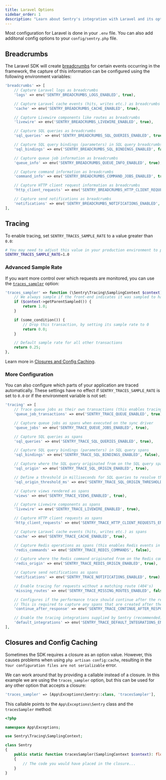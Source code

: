 ```yaml
---
title: Laravel Options
sidebar_order: 1
description: "Learn about Sentry's integration with Laravel and its options for breadcrumbs, and tracing."
---
```


Most configuration for Laravel is done in your `.env` file.
You can also add additonal config options to your `config/sentry.php` file.

## Breadcrumbs

The Laravel SDK will create [breadcrumbs](../../enriching-events/breadcrumbs/) for certain events occurring in the framework, the capture of this information can be configured using the following environment variables:

```php {filename:config/sentry.php}
'breadcrumbs' => [
    // Capture Laravel logs as breadcrumbs
    'logs' => env('SENTRY_BREADCRUMBS_LOGS_ENABLED', true),

    // Capture Laravel cache events (hits, writes etc.) as breadcrumbs
    'cache' => env('SENTRY_BREADCRUMBS_CACHE_ENABLED', true),

    // Capture Livewire components like routes as breadcrumbs
    'livewire' => env('SENTRY_BREADCRUMBS_LIVEWIRE_ENABLED', true),

    // Capture SQL queries as breadcrumbs
    'sql_queries' => env('SENTRY_BREADCRUMBS_SQL_QUERIES_ENABLED', true),

    // Capture SQL query bindings (parameters) in SQL query breadcrumbs
    'sql_bindings' => env('SENTRY_BREADCRUMBS_SQL_BINDINGS_ENABLED', false),

    // Capture queue job information as breadcrumbs
    'queue_info' => env('SENTRY_BREADCRUMBS_QUEUE_INFO_ENABLED', true),

    // Capture command information as breadcrumbs
    'command_info' => env('SENTRY_BREADCRUMBS_COMMAND_JOBS_ENABLED', true),

    // Capture HTTP client request information as breadcrumbs
    'http_client_requests' => env('SENTRY_BREADCRUMBS_HTTP_CLIENT_REQUESTS_ENABLED', true),

    // Capture send notifications as breadcrumbs
    'notifications' => env('SENTRY_BREADCRUMBS_NOTIFICATIONS_ENABLED', true),
],
```

## Tracing

To enable tracing, set `SENTRY_TRACES_SAMPLE_RATE` to a value greater than `0.0`:

```bash {filename:.env}
# You may need to adjust this value in your production environment to prevent quota issues
SENTRY_TRACES_SAMPLE_RATE=1.0
```

### Advanced Sample Rate

If you want more control over which requests are monitored, you can use the [`traces_sampler`](/platforms/php/guides/laravel/configuration/options/#traces-sampler) option:

```php {filename:config/sentry.php}
'traces_sampler' => function (\Sentry\Tracing\SamplingContext $context): float {
    // We always sample if the front-end indicates it was sampled to have full traces front to back
    if ($context->getParentSampled()) {
        return 1.0;
    }

    if (some_condition()) {
        // Drop this transaction, by setting its sample rate to 0
        return 0.0;
    }

    // Default sample rate for all other transactions
    return 0.25;
},
```

<Alert>

Learn more in [Closures and Config Caching](/platforms/php/guides/laravel/configuration/laravel-options/#closures-and-config-caching).

</Alert>

### More Configuration

You can also configure which parts of your application are traced automatically.
These settings have no effect if `SENTRY_TRACES_SAMPLE_RATE` is set to `0.0` or if the environment variable is not set:

```php {filename:config/sentry.php}
'tracing' => [
    // Trace queue jobs as their own transactions (this enables tracing for queue jobs)
    'queue_job_transactions' => env('SENTRY_TRACE_QUEUE_ENABLED', true),

    // Capture queue jobs as spans when executed on the sync driver
    'queue_jobs' => env('SENTRY_TRACE_QUEUE_JOBS_ENABLED', true),

    // Capture SQL queries as spans
    'sql_queries' => env('SENTRY_TRACE_SQL_QUERIES_ENABLED', true),

    // Capture SQL query bindings (parameters) in SQL query spans
    'sql_bindings' => env('SENTRY_TRACE_SQL_BINDINGS_ENABLED', false),

    // Capture where the SQL query originated from on the SQL query spans
    'sql_origin' => env('SENTRY_TRACE_SQL_ORIGIN_ENABLED', true),

    // Define a threshold in milliseconds for SQL queries to resolve their origin
    'sql_origin_threshold_ms' => env('SENTRY_TRACE_SQL_ORIGIN_THRESHOLD_MS', 100),

    // Capture views rendered as spans
    'views' => env('SENTRY_TRACE_VIEWS_ENABLED', true),

    // Capture Livewire components as spans
    'livewire' => env('SENTRY_TRACE_LIVEWIRE_ENABLED', true),

    // Capture HTTP client requests as spans
    'http_client_requests' => env('SENTRY_TRACE_HTTP_CLIENT_REQUESTS_ENABLED', true),

    // Capture Laravel cache events (hits, writes etc.) as spans
    'cache' => env('SENTRY_TRACE_CACHE_ENABLED', true),

    // Capture Redis operations as spans (this enables Redis events in Laravel)
    'redis_commands' => env('SENTRY_TRACE_REDIS_COMMANDS', false),

    // Capture where the Redis command originated from on the Redis command spans
    'redis_origin' => env('SENTRY_TRACE_REDIS_ORIGIN_ENABLED', true),

    // Capture send notifications as spans
    'notifications' => env('SENTRY_TRACE_NOTIFICATIONS_ENABLED', true),

    // Enable tracing for requests without a matching route (404's)
    'missing_routes' => env('SENTRY_TRACE_MISSING_ROUTES_ENABLED', false),

    // Configures if the performance trace should continue after the response has been sent to the user until the application terminates
    // This is required to capture any spans that are created after the response has been sent like queue jobs dispatched using `dispatch(...)->afterResponse()` for example
    'continue_after_response' => env('SENTRY_TRACE_CONTINUE_AFTER_RESPONSE', true),

    // Enable the tracing integrations supplied by Sentry (recommended)
    'default_integrations' => env('SENTRY_TRACE_DEFAULT_INTEGRATIONS_ENABLED', true),
],
```

## Closures and Config Caching

Sometimes the SDK requires a closure as an option value. However, this causes problems when using `php artisan config:cache`, resulting in the `Your configuration files are not serializable` error.

We can work around that by providing a callable instead of a closure. In this example we are using the `traces_sampler` option, but this can be used for any other option that accepts a closure:

```php {filename:config/sentry.php}
'traces_sampler' => [App\Exceptions\Sentry::class, 'tracesSampler'],
```

This callable points to the `App\Exceptions\Sentry` class and the `tracesSampler` method:

```php {filename:app/Exceptions/Sentry.php}
<?php

namespace App\Exceptions;

use Sentry\Tracing\SamplingContext;

class Sentry
{
    public static function tracesSampler(SamplingContext $context): float
    {
        // The code you would have placed in the closure...
    }
}
```
